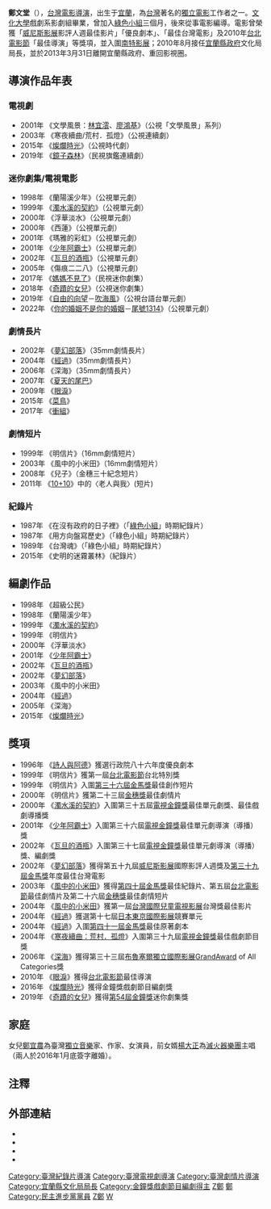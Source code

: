 {{otheruses|郑文堂 (消歧义)}}
{{BLP unsourced|time=2021-08-10T22:52:23+00:00}}
{{藝人
|羅馬拼音=Cheng Wen-Tang
|英文名=
|類型=導演
|圖片 = PTS WhyDemocracyTheMovieSeminar WCheng MHuang (cropped).jpg
|圖片尺寸 =
|圖片簡介 = 2007年的鄭文堂
|暱稱 = 阿堂
|出生日期={{birth date and age|1958|11|6}}
|出生地點={{ROC|臺灣省}}[[宜蘭縣|宜蘭縣]]<!--1945年~2000年宜蘭縣由臺灣省所管轄-->
|籍貫=
|國籍={{ROC}}
|語言=
|父母=
|配偶=已婚
|兒女=[[鄭宜農|鄭宜農]]（{{age|1987|3|19}}歲）
|職業=導演、製片、編劇
|教育程度= 戲劇系影劇組學士
|母校 = [[中國文化大學|中國文化大學]]
|經紀公司=鄭文堂電影工作室
|出身地 = {{TWN}}
|出道日期 = {{start date and age|1982}}
|活躍年代 = 1980年代至今
|imdb=0155641
}}

'''鄭文堂'''（{{bd|1958年|11月6日}}），[[台灣電影|台灣電影]][[導演|導演]]，出生于[[宜蘭縣|宜蘭]]，為[[台灣|台灣]]著名的[[獨立電影|獨立電影]]工作者之一。[[文化大學|文化大學]]戲劇系影劇組畢業，曾加入[[綠色小組|綠色小組]]三個月，後來從事電影編導。電影曾榮獲「[[威尼斯影展|威尼斯影展]]影評人週最佳影片」「優良劇本」、「最佳台灣電影」及2010年[[台北電影節|台北電影節]]「最佳導演」等獎項，並入圍[[南特影展|南特影展]]；2010年8月接任[[宜蘭縣政府|宜蘭縣政府]]文化局局長，並於2013年3月31日離開宜蘭縣政府、重回影視圈。

==導演作品年表==
===電視劇===
*2001年 《文學風景：[[林宜澐|林宜澐]]、[[廖鴻基|廖鴻基]]》（公視「文學風景」系列）
*2003年 《寒夜續曲/荒村．孤燈》（公視連續劇）
*2015年 《[[燦爛時光_(電視劇)|燦爛時光]]》（公視時代劇）
*2019年 《[[鏡子森林|鏡子森林]]》（民視旗鑑連續劇）

===迷你劇集/電視電影===
*1998年 《蘭陽溪少年》（公視單元劇）
*1999年 《[[濁水溪的契約|濁水溪的契約]]》（公視單元劇）
*2000年 《浮華淡水》（公視單元劇）
*2000年 《西蓮》（公視單元劇）
*2001年 《瑪雅的彩虹》（公視單元劇）
*2001年 《[[少年阿霸士|少年阿霸士]]》（公視單元劇）
*2002年 《[[瓦旦的酒瓶|瓦旦的酒瓶]]》（公視單元劇）
*2005年 《傷痕二二八》（公視單元劇）
*2017年 《[[媽媽不見了|媽媽不見了]]》（民視迷你劇集）
*2018年 《[[奇蹟的女兒|奇蹟的女兒]]》（公視迷你劇集）
*2019年 《[[自由的向望|自由的向望]]－[[吹海風|吹海風]]》（公視台語台單元劇）
*2022年 《[[你的婚姻不是你的婚姻|你的婚姻不是你的婚姻]]－[[尾號1314|尾號1314]]》（公視單元劇）

===劇情長片===
*2002年 《[[夢幻部落|夢幻部落]]》（35mm劇情長片）
*2004年 《[[經過|經過]]》（35mm劇情長片）
*2006年 《深海》（35mm劇情長片）
*2007年 《[[夏天的尾巴|夏天的尾巴]]》
*2009年 《[[眼淚_(電影)|眼淚]]》
*2015年 《[[菜鳥_(台灣電影)|菜鳥]]》
*2017年 《[[衝組|衝組]]》

===劇情短片===
*1999年 《明信片》（16mm劇情短片）
*2003年 《風中的小米田》（16mm劇情短片）
*2008年 《兒子》（金穗三十紀念短片）
*2011年 《[[10+10|10+10]]》中的〈老人與我〉(短片)

===紀錄片===
*1987年 《在沒有政府的日子裡》（「[[綠色小組|綠色小組]]」時期紀錄片）
*1987年 《用方向盤寫歷史》（「綠色小組」時期紀錄片）
*1989年 《台灣魂》（「綠色小組」時期紀錄片）
*2015年 《史明的迷霧叢林》（紀錄片）

==編劇作品==
*1998年 《超級公民》
*1998年 《蘭陽溪少年》
*1999年 《[[濁水溪的契約|濁水溪的契約]]》
*1999年 《明信片》
*2000年 《浮華淡水》
*2001年 《[[少年阿霸士|少年阿霸士]]》
*2002年 《[[瓦旦的酒瓶|瓦旦的酒瓶]]》
*2002年 《[[夢幻部落|夢幻部落]]》
*2003年 《風中的小米田》
*2004年 《[[經過|經過]]》
*2005年 《深海》
*2015年 《[[燦爛時光_(電視劇)|燦爛時光]]》

==獎項==
*1996年 《[[詩人與阿德|詩人與阿德]]》獲選行政院八十六年度優良劇本
*1999年 《明信片》獲第一屆[[台北電影節|台北電影節]]台北特別獎
*1999年 《明信片》入圍[[第36屆金馬獎|第三十六屆金馬獎]]最佳創作短片
*2000年 《明信片》獲第二十三屆[[金穗獎|金穗獎]]最佳劇情片
*2000年 《[[濁水溪的契約|濁水溪的契約]]》入圍第三十五屆[[電視金鐘獎|電視金鐘獎]]最佳單元劇獎、最佳戲劇導播獎
*2001年 《[[少年阿霸士|少年阿霸士]]》入圍第三十六屆[[電視金鐘獎|電視金鐘獎]]最佳單元劇導演（導播）獎
*2002年 《[[瓦旦的酒瓶|瓦旦的酒瓶]]》入圍第三十七屆[[電視金鐘獎|電視金鐘獎]]最佳單元劇導演（導播）獎、編劇獎
*2002年 《[[夢幻部落|夢幻部落]]》獲得第五十九屆[[威尼斯影展|威尼斯影展]]國際影評人週獎及[[第39屆金馬獎|第三十九屆金馬獎]]年度最佳台灣電影
*2003年 《[[風中的小米田|風中的小米田]]》獲得[[第40屆金馬獎|第四十屆金馬獎]]最佳紀錄片、第五屆[[台北電影節|台北電影節]]最佳劇情片及第二十六屆[[金穗獎|金穗獎]]最佳劇情短片
*2004年 《[[風中的小米田|風中的小米田]]》獲第一屆[[台灣國際兒童電視影展|台灣國際兒童電視影展]]台灣獎最佳影片
*2004年 《[[經過|經過]]》獲選第十七屆[[日本東京國際影展|日本東京國際影展]]競賽單元
*2004年 《[[經過|經過]]》入圍[[第41屆金馬獎|第四十一屆金馬獎]]最佳原著劇本
*2004年 《[[寒夜續曲：荒村．孤燈|寒夜續曲：荒村．孤燈]]》入圍第三十九屆[[電視金鐘獎|電視金鐘獎]]最佳戲劇節目獎
*2006年 《[[深海|深海]]》獲得第三十三屆[[布魯塞爾獨立國際影展|布魯塞爾獨立國際影展]]GrandAward of All Categories獎
*2010年 《[[眼淚|眼淚]]》獲得[[台北電影節|台北電影節]]最佳導演
*2016年 《[[燦爛時光_(電視劇)|燦爛時光]]》獲得金鐘獎戲劇節目編劇獎
*2019年 《[[奇蹟的女兒|奇蹟的女兒]]》獲得[[第54屆金鐘獎|第54屆金鐘獎]]迷你劇集獎

==家庭==
女兒[[鄭宜農|鄭宜農]]為臺灣[[獨立音樂|獨立音樂]]家、作家、女演員，前女婿[[楊大正|楊大正]]為[[滅火器樂團|滅火器樂團]]主唱（兩人於2016年1月底簽字離婚）。

==注釋==
{{reflist}}

==外部連結==
* {{imdb name|0155641}}
* {{hkmdb name|33790}}
* {{douban people}}
* {{Mtime people|1145271}}

{{台北電影獎最佳導演}}
{{台北電影獎最佳劇情片}}
{{金鐘獎戲劇節目編劇}}
[[Category:臺灣紀錄片導演|Category:臺灣紀錄片導演]]
[[Category:臺灣電視劇導演|Category:臺灣電視劇導演]]
[[Category:臺灣劇情片導演|Category:臺灣劇情片導演]]
[[Category:宜蘭縣文化局局長|Category:宜蘭縣文化局局長]]
[[Category:金鐘獎戲劇節目編劇得主|Category:金鐘獎戲劇節目編劇得主]]
[[Category:中國文化大學校友|Z鄭]]
[[Category:國立宜蘭高級中學校友|鄭]]
[[Category:民主進步黨黨員|Category:民主進步黨黨員]]
[[Category:宜蘭縣人|Z鄭]]
[[Category:郑姓|W]]